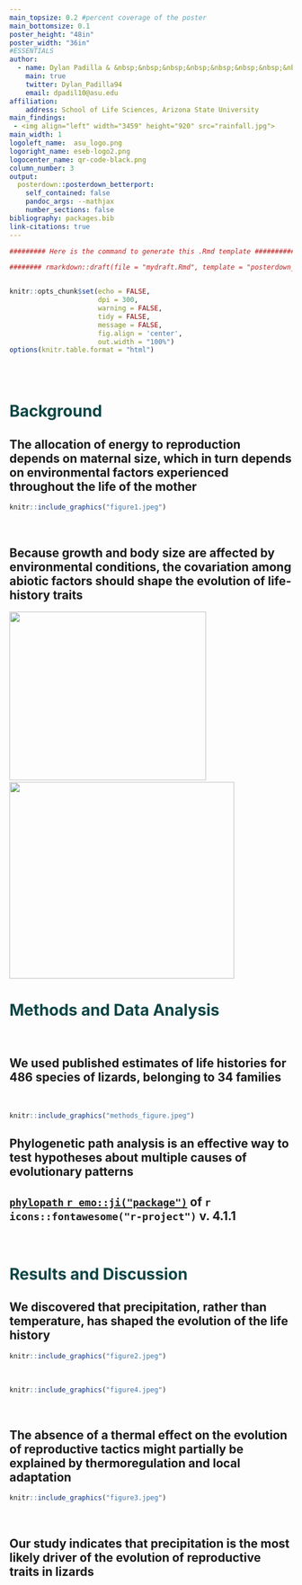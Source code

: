 ```yaml
---
main_topsize: 0.2 #percent coverage of the poster
main_bottomsize: 0.1
poster_height: "48in"
poster_width: "36in"
#ESSENTIALS
author:
  - name: Dylan Padilla & &nbsp;&nbsp;&nbsp;&nbsp;&nbsp;&nbsp;&nbsp;&nbsp;&nbsp;&nbsp;&nbsp;&nbsp;&nbsp;<img src = "photo.jpg" height = "250px" width = "255px"> <img src = "Mike.png" height = "250px" width = "250px"> <br> Michael Angilletta
    main: true
    twitter: Dylan_Padilla94
    email: dpadil10@asu.edu
affiliation:
    address: School of Life Sciences, Arizona State University
main_findings:
 - <img align="left" width="3459" height="920" src="rainfall.jpg">
main_width: 1
logoleft_name:  asu_logo.png
logoright_name: eseb-logo2.png
logocenter_name: qr-code-black.png
column_number: 3
output: 
  posterdown::posterdown_betterport:
    self_contained: false
    pandoc_args: --mathjax
    number_sections: false
bibliography: packages.bib
link-citations: true
---
```


<style>
#main-img-left {
 width: 40%;
}
#main-img-center {
 width: 10.3%;
}
#main-img-right {
 width: 14%;
}

.main p {
font-size: $if(main_textsize)$$main_textsize$$else$150px$endif$;
font-family: $if(main_fontfamily)$$main_fontfamily$$else$Special Elite$endif$;
text-align: $if(main_textalign)$$main_textalign$$else$center$endif$;
margin: 0;
position: absolute;
top: 50%;
-ms-transform: translateY(-50%);
transform: translateY(-50%);
margin-left: 0;
}

</style>



```r

######### Here is the command to generate this .Rmd template ##########

######## rmarkdown::draft(file = "mydraft.Rmd", template = "posterdown_betterport", package = "posterdown", create_dir= FALSE) ###########################


knitr::opts_chunk$set(echo = FALSE,
                      dpi = 300,
                      warning = FALSE,
                      tidy = FALSE,
                      message = FALSE,
                      fig.align = 'center',
                      out.width = "100%")
options(knitr.table.format = "html")



```

<br>

# <span style="color: #0b4545;">Background</span>

## The allocation of energy to reproduction depends on maternal size, which in turn depends on environmental factors experienced throughout the life of the mother


```r


knitr::include_graphics("figure1.jpeg")


```

<br>

## Because growth and body size are affected by environmental conditions, the covariation among abiotic factors should shape the evolution of life-history traits


<img src = "gekko2.jpeg" height = "300px" width = "350px"> &nbsp;&nbsp;&nbsp;&nbsp;&nbsp;&nbsp;&nbsp;&nbsp;&nbsp;&nbsp;&nbsp;&nbsp;&nbsp;&nbsp;&nbsp;&nbsp;&nbsp;&nbsp;&nbsp;&nbsp;&nbsp;&nbsp;&nbsp;<img src = "teiidae.jpeg" height = "350px" width = "400px">


# <span style="color: #0b4545;">Methods and Data Analysis</span>

<br>

## We used published estimates of life histories for 486 species of lizards, belonging to 34 families

<br>

```r
knitr::include_graphics("methods_figure.jpeg")
```

## Phylogenetic path analysis is an effective way to test hypotheses about multiple causes of evolutionary patterns

## [`phylopath` `r emo::ji("package")`](https://cran.r-project.org/web/packages/phylopath/index.html) of `r icons::fontawesome("r-project")` v. 4.1.1

<br>

# <span style="color: #0b4545;">Results and Discussion</span>


## We discovered that precipitation, rather than temperature, has shaped the evolution of the life history


```r

knitr::include_graphics("figure2.jpeg")

```

<br>


```r

knitr::include_graphics("figure4.jpeg")

```

<br>

## The absence of a thermal effect on the evolution of reproductive tactics might partially be explained by thermoregulation and local adaptation

```r

knitr::include_graphics("figure3.jpeg")

```
<br>

## Our study indicates that precipitation is the most likely driver of the evolution of reproductive traits in lizards

